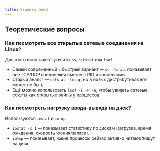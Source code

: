 ```yaml
---
title: Утилиты (new)
---
```

## Теоретические вопросы

### Как посмотреть все открытые сетевые соединения на Linux?

Для этого используют утилиты `ss`, `netstat` или `lsof`.
- Самый современный и быстрый вариант — `ss -tunap`: показывает все TCP/UDP соединения вместе с PID и процессами.
- Старый аналог — `netstat -tunap`, но в новых дистрибутивах его может не быть.
- Ещё можно использовать `lsof -i -P -n`, чтобы увидеть сетевые сокеты как открытые файлы у процессов.

### Как посмотреть нагрузку ввода-вывода на диск?

Используются `iostat` и `iotop`.
- `iostat -x 1` — показывает статистику по дискам (загрузка, время ожидания, скорость чтения/записи).
- `iotop` — показывает, какие процессы сейчас активно читают/пишут на диск.

